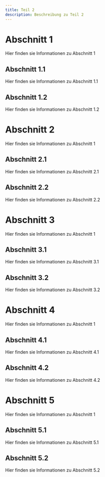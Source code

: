 ```yaml
---
title: Teil 2
description: Beschreibung zu Teil 2
---
```


# Abschnitt 1

Hier finden sie Informationen zu Abschnitt 1

## Abschnitt 1.1

Hier finden sie Informationen zu Abschnitt 1.1

## Abschnitt 1.2

Hier finden sie Informationen zu Abschnitt 1.2


# Abschnitt 2

Hier finden sie Informationen zu Abschnitt 1

## Abschnitt 2.1

Hier finden sie Informationen zu Abschnitt 2.1

## Abschnitt 2.2

Hier finden sie Informationen zu Abschnitt 2.2

# Abschnitt 3

Hier finden sie Informationen zu Abschnitt 1

## Abschnitt 3.1

Hier finden sie Informationen zu Abschnitt 3.1

## Abschnitt 3.2

Hier finden sie Informationen zu Abschnitt 3.2

# Abschnitt 4

Hier finden sie Informationen zu Abschnitt 1

## Abschnitt 4.1

Hier finden sie Informationen zu Abschnitt 4.1

## Abschnitt 4.2

Hier finden sie Informationen zu Abschnitt 4.2

# Abschnitt 5

Hier finden sie Informationen zu Abschnitt 1

## Abschnitt 5.1

Hier finden sie Informationen zu Abschnitt 5.1

## Abschnitt 5.2

Hier finden sie Informationen zu Abschnitt 5.2